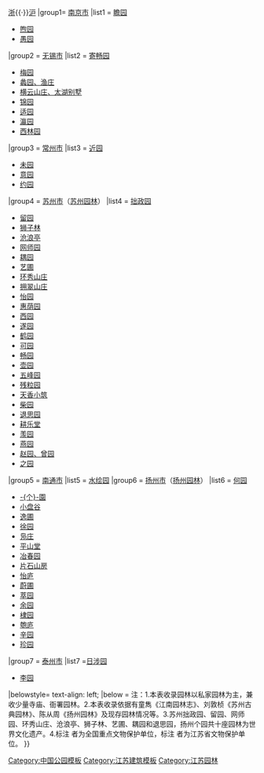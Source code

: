 {{Navbox
|name=江苏省境内的古典园林
|title=江苏省境内中国古典园林
|style = text-align:left;
|groupstyle = width:7em;text-align:center;
|listclass = hlist
|image=[[File:Wangshiyuan.jpg|200px]]
|above=[[江南园林|江南园林系列]]：苏{{·}}[[Template:浙江省境内的古典园林|浙]]{{·}}[[Template:上海五大古典园林|沪]]
|group1= [[南京市]] 
|list1 = [[瞻园]]<sup>{{font|color=#FF7300|国}}</sup>
*[[煦园]]<sup>{{font|color=#FF7300|国}}</sup>
*[[愚园 (南京)|愚园]]
|group2 = [[无锡市]] 
|list2 = [[寄畅园]]<sup>{{font|color=#FF7300|国}}</sup>
*[[荣氏梅园|梅园]]<sup>{{font|color=#FF7300|国}}</sup>
*[[蠡园|蠡园、渔庄]]<sup>{{font|color=#2A52BE|省}}</sup>
*[[鼋头渚|横云山庄、太湖别墅]]<sup>{{font|color=#2A52BE|省}}</sup>
*[[锦园]]
*[[适园]]<sup>{{font|color=#FF7300|国}}</sup>
*[[瀛园]]<sup>{{font|color=#2A52BE|省}}</sup>
*[[西林园]]
|group3 = [[常州市]] 
|list3 = [[近园]]<sup>{{font|color=#FF7300|国}}</sup>
*[[未园]]<sup>{{font|color=#2A52BE|省}}</sup>
*[[意园]]
*[[约园]]
|group4 = [[苏州市]]（[[苏州古典园林|苏州园林]]）
|list4 = [[拙政园]]<sup>{{font|color=#FF7300|国}}</sup>
*[[留园]]<sup>{{font|color=#FF7300|国}}</sup>
*[[狮子林]]<sup>{{font|color=#FF7300|国}}</sup>
*[[沧浪亭]]<sup>{{font|color=#FF7300|国}}</sup>
*[[网师园]]<sup>{{font|color=#FF7300|国}}</sup>
*[[耦园]]<sup>{{font|color=#FF7300|国}}</sup>
*[[艺圃]]<sup>{{font|color=#FF7300|国}}</sup>
*[[环秀山庄]]<sup>{{font|color=#FF7300|国}}</sup>
*[[拥翠山庄]]
*[[怡园]]<sup>{{font|color=#2A52BE|省}}</sup>
*[[惠荫园]]<sup>{{font|color=#2A52BE|省}}</sup>
*[[西园戒幢律寺|西园]]<sup>{{font|color=#2A52BE|省}}</sup>
*[[遂园]]
*[[鹤园 (苏州)|鹤园]]
*[[可园 (苏州)|可园]]
*[[畅园]]<sup>{{font|color=#2A52BE|省}}</sup>
*[[壶园 (苏州)|壶园]]
*[[五峰园]]<sup>{{font|color=#2A52BE|省}}</sup>
*[[残粒园]]
*[[天香小筑]]<sup>{{font|color=#FF7300|国}}</sup>
*[[柴园]]
*[[退思园]]<sup>{{font|color=#FF7300|国}}</sup>
*[[耕乐堂]]<sup>{{font|color=#FF7300|国}}</sup>
*[[羡园]]
*[[燕园 (常熟)|燕园]]<sup>{{font|color=#FF7300|国}}</sup>
*[[赵园·曾园|赵园、曾园]]<sup>{{font|color=#2A52BE|省}}</sup>
*[[之园]]
|group5 = [[南通市]] 
|list5 = [[水绘园]]<sup>{{font|color=#FF7300|国}}</sup>
|group6 = [[扬州市]]（[[扬州园林]]） 
|list6 = [[何园]]<sup>{{font|color=#FF7300|国}}</sup>
*[[个园|-{个}-園]]<sup>{{font|color=#FF7300|国}}</sup>
*[[小盘谷]]<sup>{{font|color=#FF7300|国}}</sup>
*[[逸圃]]<sup>{{font|color=#FF7300|国}}</sup>
*[[徐园]]
*[[凫庄]]
*[[扬州大明寺|平山堂]]<sup>{{font|color=#FF7300|国}}</sup>
*[[冶春园]]
*[[片石山房]]
*[[怡庐]]
*[[蔚圃]]<sup>{{font|color=#2A52BE|省}}</sup>
*[[萃园 (扬州)|萃园]]
*[[余园]]
*[[棣园]]
*[[匏庐]]<sup>{{font|color=#2A52BE|省}}</sup>
*[[辛园]]
*[[珍园]]
|group7 = [[泰州市]] 
|list7 =[[日涉园]]<sup>{{font|color=#FF7300|国}}</sup>
*[[李园 (兴化)|李园]]<sup>{{font|color=#2A52BE|省}}</sup>
|belowstyle= text-align: left;
|below = 注：1.本表收录园林以私家园林为主，兼收少量寺庙、衙署园林。2.本表收录依据有童雋《江南园林志》、刘敦桢《苏州古典园林》、陈从周《扬州园林》及现存园林情况等。3.苏州拙政园、留园、网师园、环秀山庄、沧浪亭、狮子林、艺圃、耦园和退思园，扬州个园共十座园林为世界文化遗产。4.标注 <sup>{{font|color=#FF7300|国}}</sup> 者为全国重点文物保护单位，标注 <sup>{{font|color=#2A52BE|省}}</sup> 者为江苏省文物保护单位。
}}<noinclude>
{{collapsible option}}
[[Category:中国公园模板]]
[[Category:江苏建筑模板]]
[[Category:江苏园林]]
</noinclude>